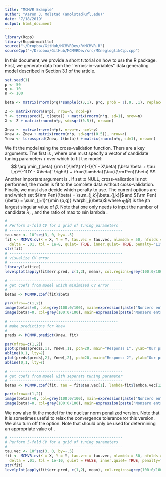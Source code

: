 ```yaml
---
title: "MCMVR Example"
author: "Aaron J. Molstad (amolstad@ufl.edu)"
date: "7/18/2019"
output: html_document
---
```


```r
library(Rcpp)
library(RcppArmadillo)
source("~/Dropbox/GitHub/MCMVRDev/R/MCMVR.R")
sourceCpp("~/Dropbox/GitHub/MCMVRDev/src/MCnegloglikCpp.cpp")
```

In this document, we provide a short tutorial on how to use the \texttt{MCMVR} R package. First, we generate data from the ``errors-in-variables'' data generating model described in Section 3.1 of the article. 
```r
set.seed(1)
p <- 50
q <- 10
n <- 100

beta <- matrix(rnorm(p*q)*sample(c(0,1), p*q, prob = c(.9, .1), replace=TRUE), nrow=p, ncol=q)

Z <- matrix(rnorm(n*p), nrow=n, ncol=p)
Y <- tcrossprod(Z, t(beta)) + matrix(rnorm(n*q, sd=1), nrow=n)
X <- Z + matrix(rnorm(n*p, sd=sqrt(0.5)), nrow=n)

Znew <- matrix(rnorm(n*p), nrow=n, ncol=p)
Xnew <- Znew + matrix(rnorm(n*p, sd=sqrt(0.5)), nrow=n)
Ynew <- tcrossprod(Znew, t(beta)) + matrix(rnorm(n*q, sd=1), nrow=n)
```
We fit the model using the cross-validation function. There are a key arguments. The first is \texttt{tau.vec}, where one must specify a vector of candidate tuning parameters $\tau$ over which to fit the model: 
$$ \arg \min_{\beta} {\rm tr}\left\{n^{-1}(Y - X\beta) (\beta'\beta + \tau I_q)^{-1}(Y - X\beta)' \right\} + \frac{\lambda}{\tau}{\rm Pen}(\beta).$$
Another important argument is \texttt{nfolds}. If set to NULL, cross-validation is not performed, the model is fit to the complete data without cross-validation. 
Finally, we must also decide which penalty to use. The current options are \texttt{penalty="L1"} and \texttt{penalty="NN"} which set ${\rm Pen}(\beta) = \sum_{j,k}|\beta_{j,k}|$ and ${\rm Pen}(\beta) = \sum_{j=1}^{\min (p,q)} \varphi_j(\beta)$ where $\varphi_j(\beta)$ is the $j$th largest singular value of $\beta$. Note that one only needs to input the number of candidate $\lambda$, \texttt{nlambda}, and the ratio of max to min lambda \texttt{delta}. 
```r
# ---------------------------------------------------
# Perform 5-fold CV for a grid of tuning parameters 
# ---------------------------------------------------
tau.vec <- 10^seq(3, 0, by=-.5)
fit <- MCMVR.cv(X = X, Y = Y, tau.vec = tau.vec, nlambda = 50, nfolds = 5, 
  delta = .01, tol = 1e-8, quiet= TRUE, inner.quiet= TRUE, penalty="L1")
str(fit)
# ---------------------------------------------------
# visualize CV error
# ---------------------------------------------------
library(lattice)
levelplot(apply(fit$err.pred, c(1,2), mean), col.regions=grey(100:0/100), xlab=expression(lambda), ylab=expression(tau), aspect="fill")

# ---------------------------------------------------
# get coefs from model which minimized CV error
# ---------------------------------------------------
betas <- MCMVR.coef(fit)$beta

par(mfrow=c(1,2))
image(betas!=0, col=grey(100:0/100), main=expression(paste("Nonzero entries of ", hat(beta), "\n")))
image(beta!=0, col=grey(100:0/100), main=expression(paste("Nonzero entries of ", beta["*"], "\n")))

# -------------------------------------------------
# make predictions for Xnew
# ------------------------------------------------
preds <- MCMVR.predict(Xnew, fit)

par(mfrow=c(1,2))
plot(preds$preds[,1], Ynew[,1], pch=20, main="Response 1", ylab="Our prediction", xlab="True response")
abline(0,1, lty=2)
plot(preds$preds[,2], Ynew[,2], pch=20, main="Response 2", ylab="Our prediction", xlab="True response")
abline(0,1, lty=2)

# ---------------------------------------------------
# get coefs from model with seperate tuning parameter
# ---------------------------------------------------
betas <- MCMVR.coef(fit, tau = fit$tau.vec[1], lambda=fit$lambda.vec[12])$beta

par(mfrow=c(1,2))
image(betas!=0, col=grey(100:0/100), main=expression(paste("Nonzero entries of ", tilde(beta), "\n")))
image(beta!=0, col=grey(100:0/100), main=expression(paste("Nonzero entries of ", beta["*"], "\n")))
```


We now also fit the model for the nuclear norm penalized version. Note that it is sometimes useful to relax the convergence tolerance for this version. We also turn off the \texttt{quiet} option. Note that \texttt{inner.quiet} should only be used for determining an appropriate value of \texttt{tol}. 
```r
# ---------------------------------------------------
# Perform 5-fold CV for a grid of tuning parameters 
# ---------------------------------------------------
tau.vec <- 10^seq(3, 0, by=-.5)
fit <- MCMVR.cv(X = X, Y = Y, tau.vec = tau.vec, nlambda = 50, nfolds = 5, 
  delta = .01, tol = 1e-10, quiet = FALSE, inner.quiet= TRUE, penalty="NN")
str(fit)
levelplot(apply(fit$err.pred, c(1,2), mean), col.regions=grey(100:0/100), xlab=expression(lambda), ylab=expression(tau), aspect="fill")

```
